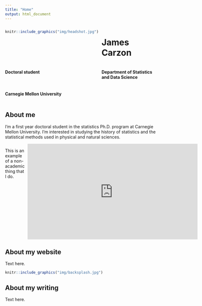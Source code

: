 ```yaml
---
title: "Home"
output: html_document
---
```


:::: {style="display: grid; grid-template-columns: 1fr 1fr; grid-column-gap: 10px; "}

::: {}
```r
knitr::include_graphics("img/headshot.jpg")
```
:::

::: {}
# James Carzon

#### Doctoral student
#### Department of Statistics and Data Science
#### Carnegie Mellon University
:::

::::

## About me

I'm a first year doctoral student in the statistics Ph.D. program at Carnegie 
Mellon University. I'm interested in studying the history of statistics and the 
statistical methods used in physical and natural sciences.

:::: {style="display: grid; grid-template-columns: 1fr 1fr; grid-column-gap: 10px; "}

::: {}
This is an example of a non-academic thing that I do.
:::

::: {}
<iframe width="560" height="315" src="https://www.youtube.com/embed/pqOXnC_k8q0" title="YouTube video player" frameborder="0" allow="accelerometer; autoplay; clipboard-write; encrypted-media; gyroscope; picture-in-picture" allowfullscreen></iframe>
:::

::::

## About my website

Text here.

```r
knitr::include_graphics("img/backsplash.jpg")
```

## About my writing

Text here.